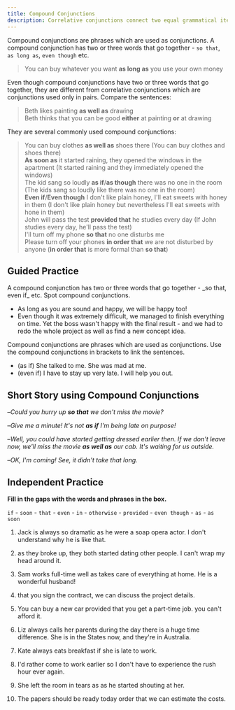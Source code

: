 ```yaml
---
title: Compound Conjunctions
description: Correlative conjunctions connect two equal grammatical items in a sentence.
---
```


Compound conjunctions are phrases which are used as conjunctions. A compound conjunction has two or three words that go together - `so that`, `as long as`, `even though` etc.

> You can buy whatever you want **as long as** you use your own money

Even though compound conjunctions have two or three words that go together, they are different from correlative conjunctions which are conjunctions used only in pairs. Compare the sentences:

> Beth likes painting **as well as** drawing  
> Beth thinks that you can be good **either** at painting **or** at drawing

They are several commonly used compound conjunctions:

> You can buy clothes **as well as** shoes there (You can buy clothes and shoes there)  
> **As soon as** it started raining, they opened the windows in the apartment (It started raining and they immediately opened the windows)  
> The kid sang so loudly **as if**/**as though** there was no one in the room (The kids sang so loudly like there was no one in the room)  
> **Even if**/**Even though** I don't like plain honey, I'll eat sweets with honey in them (I don't like plain honey but nevertheless I'll eat sweets with hone in them)  
> John will pass the test **provided that** he studies every day (If John studies every day, he'll pass the test)  
> I'll turn off my phone **so that** no one disturbs me  
> Please turn off your phones **in order that** we are not disturbed by anyone (**in order that** is more formal than **so that**)

## Guided Practice

<Callout type="success">
  A compound conjunction has two or three words that go together - _so that, even if_ etc.
  Spot compound conjunctions.
</Callout>

- As long as you are sound and happy, we will be happy too! <Tooltip content="as long as" />
- Even though it was extremely difficult, we managed to finish everything on time. Yet the boss wasn't happy with the final result - and we had to redo the whole project as well as find a new concept idea. <Tooltip content="Even though, as well as" />

<Callout type="success">
  Compound conjunctions are phrases which are used as conjunctions. Use the compound
  conjunctions in brackets to link the sentences.
</Callout>

- (as if) She talked to me. She was mad at me. <Tooltip content="She talked to me as if she was mad at me" />
- (even if) I have to stay up very late. I will help you out. <Tooltip content="I will help you out, even if I have to stay up very late" />

## Short Story using Compound Conjunctions

–_Could you hurry up **so that** we don't miss the movie?_

–_Give me a minute! It's not **as if** I'm being late on purpose!_

–_Well, you could have started getting dressed earlier then. If we don't leave now, we'll miss the movie **as well as** our cab. It's waiting for us outside._

–_OK, I'm coming! See, it didn't take that long._

## Independent Practice

**Fill in the gaps with the words and phrases in the box.**

`if` - `soon` - `that` - `even` - `in` - `otherwise` - `provided` - `even though` - `as` - `as soon`

1. Jack is always so dramatic as <Blank /> he were a soap opera actor. I don't understand why he is like that. <Tooltip content="if" />

2. <Blank /> as they broke up, they both started dating other people. I can't wrap my head
   around it. <Tooltip content="As soon" />

3. Sam works full-time <Blank /> well as takes care of everything at home. He is a wonderful husband! <Tooltip content="as" />

4. <Blank /> that you sign the contract, we can discuss the project details.
   <Tooltip content="Provided" />

5. You can buy a new car provided that you get a part-time job. <Blank /> you can't afford it. <Tooltip content="Otherwise" />

6. Liz always calls her parents during the day <Blank /> there is a huge time difference. She is in the States now, and they're in Australia. <Tooltip content="even though" />

7. Kate always eats breakfast <Blank /> if she is late to work. <Tooltip content="even" />

8. I'd rather come to work earlier so <Blank /> I don't have to experience the rush hour ever again. <Tooltip content="that" />

9. She left the room in tears as <Blank /> as he started shouting at her. <Tooltip content="soon" />

10. The papers should be ready today <Blank /> order that we can estimate the costs. <Tooltip content="in" />
